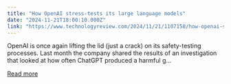 ```yaml
---
title: "How OpenAI stress-tests its large language models"
date: "2024-11-21T18:00:10.000Z"
link: "https://www.technologyreview.com/2024/11/21/1107158/how-openai-stress-tests-its-large-language-models/"
---
```


OpenAI is once again lifting the lid (just a crack) on its safety-testing processes. Last month the company shared the results of an investigation that looked at how often ChatGPT produced a harmful g...

[Read more](https://www.technologyreview.com/2024/11/21/1107158/how-openai-stress-tests-its-large-language-models/)
